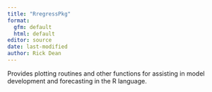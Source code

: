 ```yaml
---
title: "RregressPkg"
format: 
  gfm: default
  html: default
editor: source
date: last-modified
author: Rick Dean
---
```



Provides plotting routines and other functions for assisting in model development and forecasting in the R language.
